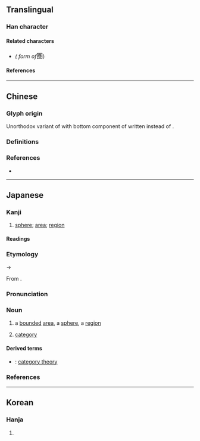 {{also|圈}}
{{character info}}
==Translingual==

===Han character===
{{Han char|rn=31|rad=囗|as=09|sn=12|four=60717|canj=WFQU,XWFQU|ids=⿴囗巻}}

====Related characters====
* {{l|mul|[[圈]]}} ''({{w|Kyūjitai}} form of ''<big>圏</big>)

====References====
{{Han ref|kx=0220.051|dkj=04815|hdz=10722.131|uh=570F}}

----

==Chinese==

===Glyph origin===
Unorthodox variant of {{l|zh|圈}} with bottom component of {{l|zh|卷}} written {{l|zh|己}} instead of {{l|zh|㔾}}.

===Definitions===
{{zh-see|圈|v}}

===References===
* {{R:twedu|A00733-001}}

----

==Japanese==
{{ja-kanji forms|圏|圈}}

===Kanji===
{{ja-kanji|grade=c|rs=囗08|kyu=圈}}

# [[sphere]]; [[area]]; [[region]]

====Readings====
{{ja-readings
|goon=こん, ごん
|kanon=けん
|kun=かこ-い
}}

===Etymology===
{{wikipedia|lang=ja}}
{{ja-kanjitab|yomi=o|けん}}
{{IPAchar|/kwen/}} → {{IPAchar|/ken/}}

From {{etyl|ltc|ja|sort=けん}} {{m|zh|圏|tr=kyuen?||to circle something; a corral}}.

===Pronunciation===
{{ja-pron|yomi=kanon|けん|acc=1|acc_ref=DJR}}

===Noun===
{{ja-noun|けん|hhira=くゑん}}

# a [[bounded]] [[area]], a [[sphere]], a [[region]]
#: {{ja-usex|首都'''圏'''|しゅと'''けん'''|the capital '''area''' → the Tokyo metropolitan '''region'''}}
#: {{ja-usex|英語'''圏'''|えいご'''けん'''|the English [language] '''area''' → the Anglophone '''world''', the Anglo'''sphere'''}}
#: {{ja-usex|この'''圏'''の構成は…|^この '''けん''' の こうせい は …|The composition of this '''region'''… {{qualifier|mathematics}}}}
# {{lb|ja|mathematics}} [[category]]

====Derived terms====
* {{ja-r|圏論|けんろん}}: {{q|mathematics}} [[category theory]]

===References===
<references/>

----

==Korean==

===Hanja===
{{ko-hanja|hangeul=권|rv=gwon|mr=kwŏn}}

# {{rfdef|ko|sort=囗08}}